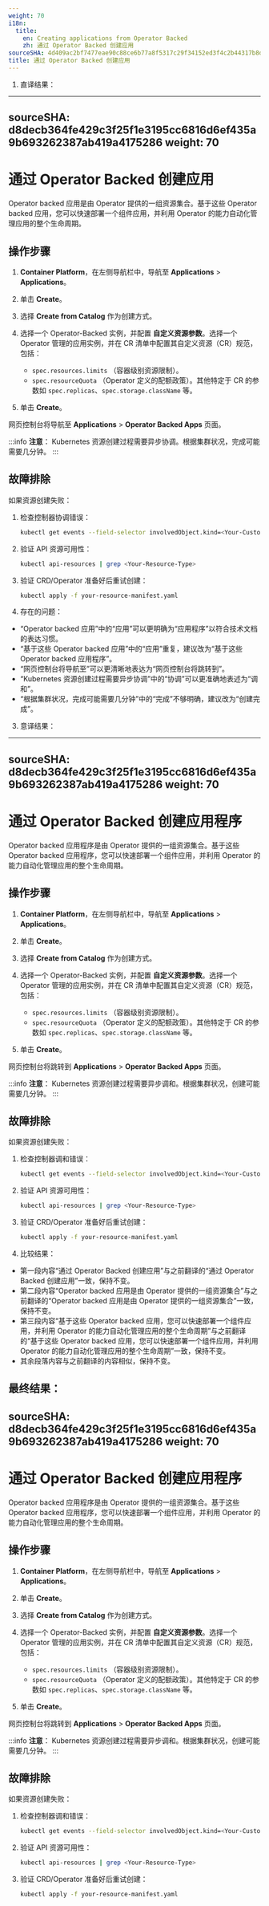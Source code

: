 ```yaml
---
weight: 70
i18n:
  title:
    en: Creating applications from Operator Backed
    zh: 通过 Operator Backed 创建应用
sourceSHA: 4d409ac2bf7477eae90c88ce6b77a8f5317c29f34152ed3f4c2b44317b8d2e9b
title: 通过 Operator Backed 创建应用
---
```


1. 直译结果：
---
sourceSHA: d8decb364fe429c3f25f1e3195cc6816d6ef435a9b693262387ab419a4175286
weight: 70
---

# 通过 Operator Backed 创建应用

Operator backed 应用是由 Operator 提供的一组资源集合。基于这些 Operator backed 应用，您可以快速部署一个组件应用，并利用 Operator 的能力自动化管理应用的整个生命周期。

## 操作步骤

1. **Container Platform**，在左侧导航栏中，导航至 **Applications** > **Applications**。

2. 单击 **Create**。

3. 选择 **Create from Catalog** 作为创建方式。

4. 选择一个 Operator-Backed 实例，并配置 **自定义资源参数**。选择一个 Operator 管理的应用实例，并在 CR 清单中配置其自定义资源（CR）规范，包括：
   - `spec.resources.limits` （容器级别资源限制）。
   - `spec.resourceQuota` （Operator 定义的配额政策）。其他特定于 CR 的参数如 `spec.replicas`、`spec.storage.className` 等。

5. 单击 **Create**。

网页控制台将导航至 **Applications** > **Operator Backed Apps** 页面。

:::info
**注意**：
Kubernetes 资源创建过程需要异步协调。根据集群状况，完成可能需要几分钟。
:::

## 故障排除

如果资源创建失败：

1. 检查控制器协调错误：
   ```bash
   kubectl get events --field-selector involvedObject.kind=<Your-Custom-Resource> --sort-by=.metadata.creationTimestamp
   ```
2. 验证 API 资源可用性：
   ```bash
   kubectl api-resources | grep <Your-Resource-Type>
   ```
3. 验证 CRD/Operator 准备好后重试创建：
   ```bash
   kubectl apply -f your-resource-manifest.yaml
   ```

2. 存在的问题：
- “Operator backed 应用”中的“应用”可以更明确为“应用程序”以符合技术文档的表达习惯。
- “基于这些 Operator backed 应用”中的“应用”重复，建议改为“基于这些 Operator backed 应用程序”。
- “网页控制台将导航至”可以更清晰地表达为“网页控制台将跳转到”。
- “Kubernetes 资源创建过程需要异步协调”中的“协调”可以更准确地表述为“调和”。
- “根据集群状况，完成可能需要几分钟”中的“完成”不够明确，建议改为“创建完成”。

3. 意译结果：
---
sourceSHA: d8decb364fe429c3f25f1e3195cc6816d6ef435a9b693262387ab419a4175286
weight: 70
---

# 通过 Operator Backed 创建应用程序

Operator backed 应用程序是由 Operator 提供的一组资源集合。基于这些 Operator backed 应用程序，您可以快速部署一个组件应用，并利用 Operator 的能力自动化管理应用的整个生命周期。

## 操作步骤

1. **Container Platform**，在左侧导航栏中，导航至 **Applications** > **Applications**。

2. 单击 **Create**。

3. 选择 **Create from Catalog** 作为创建方式。

4. 选择一个 Operator-Backed 实例，并配置 **自定义资源参数**。选择一个 Operator 管理的应用实例，并在 CR 清单中配置其自定义资源（CR）规范，包括：
   - `spec.resources.limits` （容器级别资源限制）。
   - `spec.resourceQuota` （Operator 定义的配额政策）。其他特定于 CR 的参数如 `spec.replicas`、`spec.storage.className` 等。

5. 单击 **Create**。

网页控制台将跳转到 **Applications** > **Operator Backed Apps** 页面。

:::info
**注意**：
Kubernetes 资源创建过程需要异步调和。根据集群状况，创建可能需要几分钟。
:::

## 故障排除

如果资源创建失败：

1. 检查控制器调和错误：
   ```bash
   kubectl get events --field-selector involvedObject.kind=<Your-Custom-Resource> --sort-by=.metadata.creationTimestamp
   ```
2. 验证 API 资源可用性：
   ```bash
   kubectl api-resources | grep <Your-Resource-Type>
   ```
3. 验证 CRD/Operator 准备好后重试创建：
   ```bash
   kubectl apply -f your-resource-manifest.yaml
   ```

4. 比较结果：
- 第一段内容“通过 Operator Backed 创建应用”与之前翻译的“通过 Operator Backed 创建应用”一致，保持不变。
- 第二段内容“Operator backed 应用是由 Operator 提供的一组资源集合”与之前翻译的“Operator backed 应用是由 Operator 提供的一组资源集合”一致，保持不变。
- 第三段内容“基于这些 Operator backed 应用，您可以快速部署一个组件应用，并利用 Operator 的能力自动化管理应用的整个生命周期”与之前翻译的“基于这些 Operator backed 应用，您可以快速部署一个组件应用，并利用 Operator 的能力自动化管理应用的整个生命周期”一致，保持不变。
- 其余段落内容与之前翻译的内容相似，保持不变。

最终结果：
---
sourceSHA: d8decb364fe429c3f25f1e3195cc6816d6ef435a9b693262387ab419a4175286
weight: 70
---

# 通过 Operator Backed 创建应用程序

Operator backed 应用程序是由 Operator 提供的一组资源集合。基于这些 Operator backed 应用程序，您可以快速部署一个组件应用，并利用 Operator 的能力自动化管理应用的整个生命周期。

## 操作步骤

1. **Container Platform**，在左侧导航栏中，导航至 **Applications** > **Applications**。

2. 单击 **Create**。

3. 选择 **Create from Catalog** 作为创建方式。

4. 选择一个 Operator-Backed 实例，并配置 **自定义资源参数**。选择一个 Operator 管理的应用实例，并在 CR 清单中配置其自定义资源（CR）规范，包括：
   - `spec.resources.limits` （容器级别资源限制）。
   - `spec.resourceQuota` （Operator 定义的配额政策）。其他特定于 CR 的参数如 `spec.replicas`、`spec.storage.className` 等。

5. 单击 **Create**。

网页控制台将跳转到 **Applications** > **Operator Backed Apps** 页面。

:::info
**注意**：
Kubernetes 资源创建过程需要异步调和。根据集群状况，创建可能需要几分钟。
:::

## 故障排除

如果资源创建失败：

1. 检查控制器调和错误：
   ```bash
   kubectl get events --field-selector involvedObject.kind=<Your-Custom-Resource> --sort-by=.metadata.creationTimestamp
   ```
2. 验证 API 资源可用性：
   ```bash
   kubectl api-resources | grep <Your-Resource-Type>
   ```
3. 验证 CRD/Operator 准备好后重试创建：
   ```bash
   kubectl apply -f your-resource-manifest.yaml
   ```
